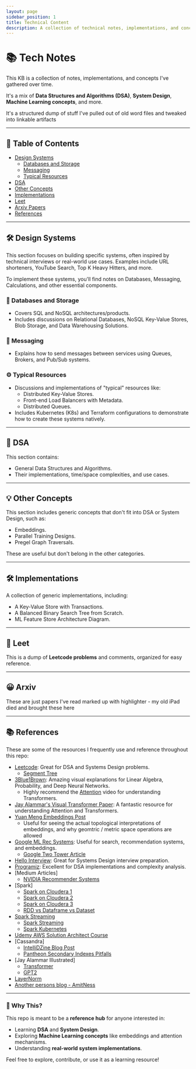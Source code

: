 ```yaml
---
layout: page
sidebar_position: 1
title: Technical Content
description: A collection of technical notes, implementations, and concepts
---
```


# 📚 Tech Notes

This KB is a collection of notes, implementations, and concepts I've gathered over time. 

It's a mix of **Data Structures and Algorithms (DSA)**, **System Design**, **Machine Learning concepts**, and more. 

It's a structured dump of stuff I've pulled out of old word files and tweaked into linkable artifacts

---

## 📖 Table of Contents
- [Design Systems](#-design-systems)
  - [Databases and Storage](#-databases-and-storage)
  - [Messaging](#-messaging)
  - [Typical Resources](#-typical-resources)
- [DSA](#-dsa)
- [Other Concepts](#-other-concepts)
- [Implementations](#-implementations)
- [Leet](#-leet)
- [Arxiv Papers](#-arxiv)
- [References](#-references)
---

## 🛠️ Design Systems

This section focuses on building specific systems, often inspired by technical interviews or real-world use cases. Examples include URL shorteners, YouTube Search, Top K Heavy Hitters, and more.

To implement these systems, you'll find notes on Databases, Messaging, Calculations, and other essential components.

### 📂 Databases and Storage
- Covers SQL and NoSQL architectures/products.
- Includes discussions on Relational Databases, NoSQL Key-Value Stores, Blob Storage, and Data Warehousing Solutions.

### 📩 Messaging
- Explains how to send messages between services using Queues, Brokers, and Pub/Sub systems.

### ⚙️ Typical Resources
- Discussions and implementations of "typical" resources like:
  - Distributed Key-Value Stores.
  - Front-end Load Balancers with Metadata.
  - Distributed Queues.
- Includes Kubernetes (K8s) and Terraform configurations to demonstrate how to create these systems natively.

---

## 🧮 DSA

This section contains:
- General Data Structures and Algorithms.
- Their implementations, time/space complexities, and use cases.

---

## 💡 Other Concepts

This section includes generic concepts that don't fit into DSA or System Design, such as:
- Embeddings.
- Parallel Training Designs.
- Pregel Graph Traversals.

These are useful but don't belong in the other categories.

---

## 🛠️ Implementations

A collection of generic implementations, including:
- A Key-Value Store with Transactions.
- A Balanced Binary Search Tree from Scratch.
- ML Feature Store Architecture Diagram.

---

## 🧩 Leet

This is a dump of **Leetcode problems** and comments, organized for easy reference.

---

## 😀 Arxiv
These are just papers I've read marked up with highlighter - my old iPad died and brought these here

---

## 📚 References

These are some of the resources I frequently use and reference throughout this repo:

- [Leetcode](https://leetcode.com): Great for DSA and Systems Design problems.
  - [Segment Tree](https://leetcode.com/articles/a-recursive-approach-to-segment-trees-range-sum-queries-lazy-propagation/)
- [3Blue1Brown](https://www.3blue1brown.com/): Amazing visual explanations for Linear Algebra, Probability, and Deep Neural Networks.
  - Highly recommend the [Attention](https://www.youtube.com/watch?v=eMlx5fFNoYc&vl=en) video for understanding Transformers.
- [Jay Alammar's Visual Transformer Paper](https://jalammar.github.io/illustrated-transformer/): A fantastic resource for understanding Attention and Transformers.
- [Yuan Meng Embeddings Post](https://www.yuan-meng.com/posts/ebr/)
  - Useful for seeing the actual topological interpretations of embeddings, and why geomtric / metric space operations are allowed
- [Google ML Rec Systems](https://developers.google.com/machine-learning/recommendation): Useful for search, recommendation systems, and embeddings.
  - [Google Two Tower Article](https://cloud.google.com/blog/products/ai-machine-learning/scaling-deep-retrieval-tensorflow-two-towers-architecture)
- [Hello Interview](https://www.hellointerview.com): Great for Systems Design interview preparation.
- [Programiz](https://www.programiz.com): Excellent for DSA implementations and complexity analysis.
- [Medium Articles]
  - [NVIDIA Recommender Systems](https://medium.com/nvidia-merlin/recommender-systems-not-just-recommender-models-485c161c755e)
- [Spark]
  - [Spark on Cloudera 1](https://blog.cloudera.com/how-to-tune-your-apache-spark-jobs-part-1/)
  - [Spark on Cloudera 2](https://blog.cloudera.com/how-to-tune-your-apache-spark-jobs-part-2/)
  - [Spark on Cloudera 3](https://queirozf.com/entries/apache-spark-architecture-overview-clusters-jobs-stages-tasks)
  - [RDD vs Dataframe vs Dataset](https://www.databricks.com/blog/2016/07/14/a-tale-of-three-apache-spark-apis-rdds-dataframes-and-datasets.html)
- [Spark Streaming](https://spark.apache.org/docs/latest/streaming-programming-guide.html)
  - [Spark Streaming](https://www.databricks.com/blog/2015/07/30/diving-into-apache-spark-streamings-execution-model.html)
  - [Spark Kubernetes](https://www.linkedin.com/pulse/spark-kubernetes-practitioners-guide-mich-talebzadeh-ph-d-)
- [Udemy AWS Solution Architect Course](https://www.udemy.com/course/aws-solutions-architect-professional/)
- [Cassandra]
  - [IntelliDZine Blog Post](http://intellidzine.blogspot.com/2013/11/cassandra-data-modelling-tables.html)
  - [Pantheon Secondary Indexes Pitfalls](https://pantheon.io/blog/cassandra-scale-problem-secondary-indexes)
- [Jay Alammar Illustrated]
  - [Transformer](https://jalammar.github.io/illustrated-transformer/)
  - [GPT2](https://jalammar.github.io/illustrated-gpt2/#part-2-illustrated-self-attention)
- [LayerNorm](https://h2o.ai/wiki/layer-normalization/)
- [Another persons blog - AmitNess](https://amitness.com)
---

### 🎯 Why This?

This repo is meant to be a **reference hub** for anyone interested in:
- Learning **DSA** and **System Design**.
- Exploring **Machine Learning concepts** like embeddings and attention mechanisms.
- Understanding **real-world system implementations**.

Feel free to explore, contribute, or use it as a learning resource!